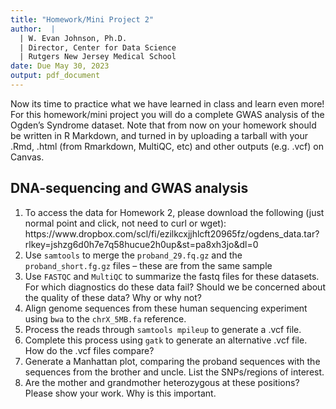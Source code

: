 ```yaml
---
title: "Homework/Mini Project 2"
author:  | 
  | W. Evan Johnson, Ph.D.
  | Director, Center for Data Science
  | Rutgers New Jersey Medical School
date: Due May 30, 2023
output: pdf_document
---
```


Now its time to practice what we have learned in class and learn even more! For this homework/mini project you will do a complete GWAS analysis of the Ogden's Syndrome dataset. Note that from now on your homework should be written in R Markdown, and turned in by uploading a tarball with your .Rmd, .html (from Rmarkdown, MultiQC, etc) and other outputs (e.g. .vcf) on Canvas. 

## DNA-sequencing and GWAS analysis

1. To access the data for Homework 2, please download the following (just normal point and click, not need to curl or wget): https://www.dropbox.com/scl/fi/ezilkcxjjhlcft20965fz/ogdens_data.tar?rlkey=jshzg6d0h7e7q58hucue2h0up&st=pa8xh3jo&dl=0
2. Use `samtools` to merge the `proband_29.fq.gz` and the `proband_short.fg.gz` files -- these are from the same sample 
3. Use `FASTQC` and `MultiQC` to summarize the fastq files for these datasets. For which diagnostics do these data fail? Should we be concerned about the quality of these data? Why or why not? 
4. Align genome sequences from these human sequencing experiment using `bwa` to the `chrX_5MB.fa` reference. 
5. Process the reads through `samtools mpileup` to generate a .vcf file. 
6. Complete this process using `gatk` to generate an alternative .vcf file. How do the .vcf files compare?  
7. Generate a Manhattan plot, comparing the proband sequences with the sequences from the brother and uncle. List the SNPs/regions of interest. 
8. Are the mother and grandmother heterozygous at these positions? Please show your work. Why is this important. 
